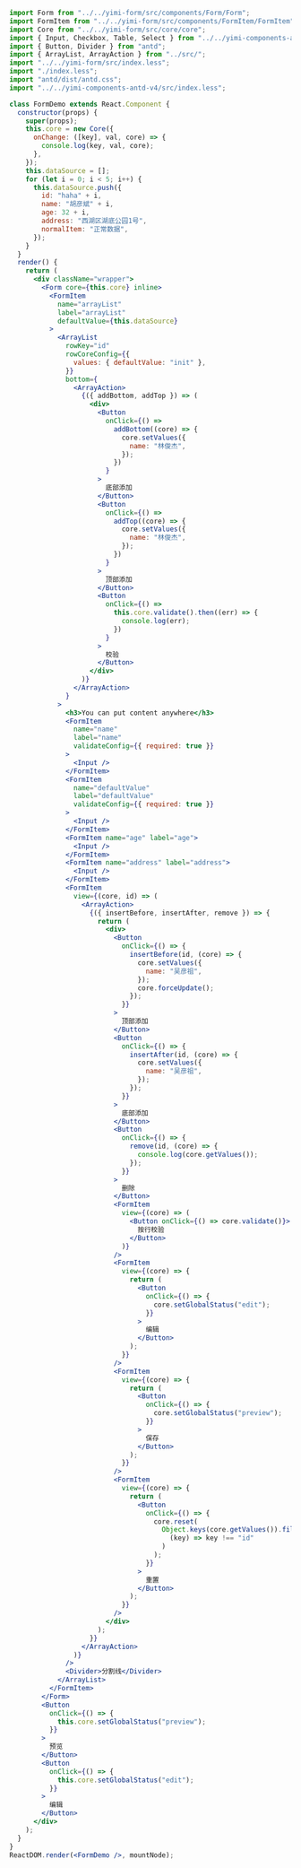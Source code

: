 ```jsx
import Form from "../../yimi-form/src/components/Form/Form";
import FormItem from "../../yimi-form/src/components/FormItem/FormItem";
import Core from "../../yimi-form/src/core/core";
import { Input, Checkbox, Table, Select } from "../../yimi-components-antd-v4/";
import { Button, Divider } from "antd";
import { ArrayList, ArrayAction } from "../src/";
import "../../yimi-form/src/index.less";
import "./index.less";
import "antd/dist/antd.css";
import "../../yimi-components-antd-v4/src/index.less";

class FormDemo extends React.Component {
  constructor(props) {
    super(props);
    this.core = new Core({
      onChange: ([key], val, core) => {
        console.log(key, val, core);
      },
    });
    this.dataSource = [];
    for (let i = 0; i < 5; i++) {
      this.dataSource.push({
        id: "haha" + i,
        name: "胡彦斌" + i,
        age: 32 + i,
        address: "西湖区湖底公园1号",
        normalItem: "正常数据",
      });
    }
  }
  render() {
    return (
      <div className="wrapper">
        <Form core={this.core} inline>
          <FormItem
            name="arrayList"
            label="arrayList"
            defaultValue={this.dataSource}
          >
            <ArrayList
              rowKey="id"
              rowCoreConfig={{
                values: { defaultValue: "init" },
              }}
              bottom={
                <ArrayAction>
                  {({ addBottom, addTop }) => (
                    <div>
                      <Button
                        onClick={() =>
                          addBottom((core) => {
                            core.setValues({
                              name: "林俊杰",
                            });
                          })
                        }
                      >
                        底部添加
                      </Button>
                      <Button
                        onClick={() =>
                          addTop((core) => {
                            core.setValues({
                              name: "林俊杰",
                            });
                          })
                        }
                      >
                        顶部添加
                      </Button>
                      <Button
                        onClick={() =>
                          this.core.validate().then((err) => {
                            console.log(err);
                          })
                        }
                      >
                        校验
                      </Button>
                    </div>
                  )}
                </ArrayAction>
              }
            >
              <h3>You can put content anywhere</h3>
              <FormItem
                name="name"
                label="name"
                validateConfig={{ required: true }}
              >
                <Input />
              </FormItem>
              <FormItem
                name="defaultValue"
                label="defaultValue"
                validateConfig={{ required: true }}
              >
                <Input />
              </FormItem>
              <FormItem name="age" label="age">
                <Input />
              </FormItem>
              <FormItem name="address" label="address">
                <Input />
              </FormItem>
              <FormItem
                view={(core, id) => (
                  <ArrayAction>
                    {({ insertBefore, insertAfter, remove }) => {
                      return (
                        <div>
                          <Button
                            onClick={() => {
                              insertBefore(id, (core) => {
                                core.setValues({
                                  name: "吴彦祖",
                                });
                                core.forceUpdate();
                              });
                            }}
                          >
                            顶部添加
                          </Button>
                          <Button
                            onClick={() => {
                              insertAfter(id, (core) => {
                                core.setValues({
                                  name: "吴彦祖",
                                });
                              });
                            }}
                          >
                            底部添加
                          </Button>
                          <Button
                            onClick={() => {
                              remove(id, (core) => {
                                console.log(core.getValues());
                              });
                            }}
                          >
                            删除
                          </Button>
                          <FormItem
                            view={(core) => (
                              <Button onClick={() => core.validate()}>
                                按行校验
                              </Button>
                            )}
                          />
                          <FormItem
                            view={(core) => {
                              return (
                                <Button
                                  onClick={() => {
                                    core.setGlobalStatus("edit");
                                  }}
                                >
                                  编辑
                                </Button>
                              );
                            }}
                          />
                          <FormItem
                            view={(core) => {
                              return (
                                <Button
                                  onClick={() => {
                                    core.setGlobalStatus("preview");
                                  }}
                                >
                                  保存
                                </Button>
                              );
                            }}
                          />
                          <FormItem
                            view={(core) => {
                              return (
                                <Button
                                  onClick={() => {
                                    core.reset(
                                      Object.keys(core.getValues()).filter(
                                        (key) => key !== "id"
                                      )
                                    );
                                  }}
                                >
                                  重置
                                </Button>
                              );
                            }}
                          />
                        </div>
                      );
                    }}
                  </ArrayAction>
                )}
              />
              <Divider>分割线</Divider>
            </ArrayList>
          </FormItem>
        </Form>
        <Button
          onClick={() => {
            this.core.setGlobalStatus("preview");
          }}
        >
          预览
        </Button>
        <Button
          onClick={() => {
            this.core.setGlobalStatus("edit");
          }}
        >
          编辑
        </Button>
      </div>
    );
  }
}
ReactDOM.render(<FormDemo />, mountNode);
```
